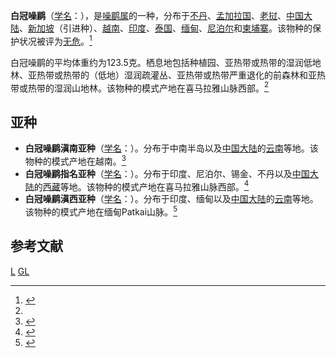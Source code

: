 {{Speciesbox
| image = White-crested Laughingthrush Rongli East Sikkim India 10.04.2016.jpg
| image_width = 260px
| image_caption = [[指名亞種|指名亞種]]，冠羽純白，腹部為棕色
| image2 = Garrulax leucolophus - Kent Ridge Park.jpg
| image2_width = 260px
| image2_caption = 滇南亞種，後頸灰色區域和腹部白色區域較大
| status = LC 
| status_system = IUCN3.1
| status_ref = <ref>{{IUCN|id=22734757 |title=''Garrulax leucolophus'' |assessor=BirdLife International |assessor-link=BirdLife International |version=2017.3 |year=2016 |accessdate=1 October 2016}} 数据库資料包含說明此物種被編入無危級別的原因</ref>
| genus =Garrulax
| species = leucolophus
| authority = {{link-en|托马斯·哈德威克|Thomas Hardwicke|Hardwicke}}, 1815<ref name='id3297'>{{cite web| url =http://www.bioinfo.cn/db05/BjdwSpecies.php?action=view&id=3297| title =白冠噪鹛| work =《中国动物物种编目数据库》| publisher =中国科学院微生物研究所| author =中国科学院动物研究所| accessdate =2009-04-04| deadurl =yes| archiveurl =https://web.archive.org/web/20160305050812/http://www.bioinfo.cn/db05/BjdwSpecies.php?action=view&id=3297| archivedate =2016-03-05}}</ref>
| range_map = 
}}

'''白冠噪鹛'''（[[学名|学名]]：{{lang|la|''Garrulax leucolophus''}}），是[[噪鹛属|噪鹛属]]的一种，分布于[[不丹|不丹]]、[[孟加拉国|孟加拉国]]、[[老挝|老挝]]、[[中国大陆|中国大陆]]、[[新加坡|新加坡]]（引进种）、[[越南|越南]]、[[印度|印度]]、[[泰国|泰国]]、[[缅甸|缅甸]]、[[尼泊尔|尼泊尔]]和[[柬埔寨|柬埔寨]]。该物种的保护状况被评为[[无危|无危]]。<ref>{{cite web|url=http://www.birdlife.org/datazone/speciesfactsheet.php?id=32374&m=0|title=Garrulax leucolophus|publisher=[[国际鸟盟|BirdLife.org]]|accessdate=2011-06-27|archive-date=2016-03-04|archive-url=https://web.archive.org/web/20160304220146/http://www.birdlife.org/datazone/speciesfactsheet.php?id=32374&m=0|dead-url=no}}</ref>

白冠噪鹛的平均体重约为123.5克。栖息地包括种植园、亚热带或热带的湿润低地林、亚热带或热带的（低地）湿润疏灌丛、亚热带或热带严重退化的前森林和亚热带或热带的湿润山地林。该物种的模式产地在喜马拉雅山脉西部。<ref name='id3297'/>

==亚种==
*'''白冠噪鹛滇南亚种'''（[[学名|学名]]：{{lang|la|''Garrulax leucolophus diardi''}}）。分布于中南半岛以及[[中国大陆|中国大陆]]的[[云南|云南]]等地。该物种的模式产地在越南。<ref name='id3298'>{{cite web| url =http://www.bioinfo.cn/db05/BjdwSpecies.php?action=view&id=3298| title =白冠噪鹛滇南亚种| work =《中国动物物种编目数据库》| publisher =中国科学院微生物研究所| author =中国科学院动物研究所| accessdate =2009-04-04| deadurl =yes| archiveurl =https://web.archive.org/web/20160305054727/http://www.bioinfo.cn/db05/BjdwSpecies.php?action=view&id=3298| archivedate =2016-03-05}}</ref>
*'''白冠噪鹛指名亚种'''（[[学名|学名]]：{{lang|la|''Garrulax leucolophus leucolophus''}}）。分布于印度、尼泊尔、锡金、不丹以及[[中国大陆|中国大陆]]的[[西藏|西藏]]等地。该物种的模式产地在喜马拉雅山脉西部。<ref name='id3299'>{{cite web| url =http://www.bioinfo.cn/db05/BjdwSpecies.php?action=view&id=3299| title =白冠噪鹛指名亚种| work =《中国动物物种编目数据库》| publisher =中国科学院微生物研究所| author =中国科学院动物研究所| accessdate =2009-04-04| deadurl =yes| archiveurl =https://web.archive.org/web/20160305050727/http://www.bioinfo.cn/db05/BjdwSpecies.php?action=view&id=3299| archivedate =2016-03-05}}</ref>
*'''白冠噪鹛滇西亚种'''（[[学名|学名]]：{{lang|la|''Garrulax leucolophus patkaicus''}}）。分布于印度、缅甸以及[[中国大陆|中国大陆]]的[[云南|云南]]等地。该物种的模式产地在缅甸Patkai山脉。<ref name='id3300'>{{cite web| url =http://www.bioinfo.cn/db05/BjdwSpecies.php?action=view&id=3300| title =白冠噪鹛滇西亚种| work =《中国动物物种编目数据库》| publisher =中国科学院微生物研究所| author =中国科学院动物研究所| accessdate =2009-04-04| deadurl =yes| archiveurl =https://web.archive.org/web/20160305025042/http://www.bioinfo.cn/db05/BjdwSpecies.php?action=view&id=3300| archivedate =2016-03-05}}</ref>

== 参考文献 ==
{{commons category|Garrulax leucolophus}}
{{reflist}}
{{Taxonbar|from=Q862812}}

[[Category:噪鹛属|L]]
[[Category:1815年描述的鸟类|GL]]